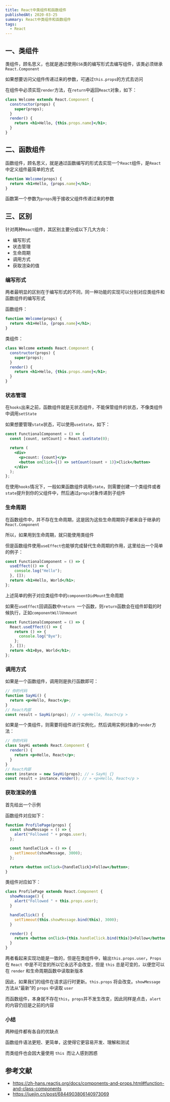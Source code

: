 ```yaml
---
title: React中类组件和函数组件
publishedAt: 2020-03-25
summary: React中类组件和函数组件
tags:
  - React
---
```


## 一、类组件

类组件，顾名思义，也就是通过使用`ES6`类的编写形式去编写组件，该类必须继承`React.Component`

如果想要访问父组件传递过来的参数，可通过`this.props`的方式去访问

在组件中必须实现`render`方法，在`return`中返回`React`对象，如下：

```jsx
class Welcome extends React.Component {
  constructor(props) {
    super(props);
  }
  render() {
    return <h1>Hello, {this.props.name}</h1>;
  }
}
```

## 二、函数组件

函数组件，顾名思义，就是通过函数编写的形式去实现一个`React`组件，是`React`中定义组件最简单的方式

```jsx
function Welcome(props) {
  return <h1>Hello, {props.name}</h1>;
}
```

函数第一个参数为`props`用于接收父组件传递过来的参数

## 三、区别

针对两种`React`组件，其区别主要分成以下几大方向：

- 编写形式
- 状态管理
- 生命周期
- 调用方式
- 获取渲染的值

### 编写形式

两者最明显的区别在于编写形式的不同，同一种功能的实现可以分别对应类组件和函数组件的编写形式

函数组件：

```jsx
function Welcome(props) {
  return <h1>Hello, {props.name}</h1>;
}
```

类组件：

```jsx
class Welcome extends React.Component {
  constructor(props) {
    super(props);
  }
  render() {
    return <h1>Hello, {this.props.name}</h1>;
  }
}
```

### 状态管理

在`hooks`出来之前，函数组件就是无状态组件，不能保管组件的状态，不像类组件中调用`setState`

如果想要管理`state`状态，可以使用`useState`，如下：

```jsx
const FunctionalComponent = () => {
  const [count, setCount] = React.useState(0);

  return (
    <div>
      <p>count: {count}</p>
      <button onClick={() => setCount(count + 1)}>Click</button>
    </div>
  );
};
```

在使用`hooks`情况下，一般如果函数组件调用`state`，则需要创建一个类组件或者`state`提升到你的父组件中，然后通过`props`对象传递到子组件

### 生命周期

在函数组件中，并不存在生命周期，这是因为这些生命周期钩子都来自于继承的`React.Component`

所以，如果用到生命周期，就只能使用类组件

但是函数组件使用`useEffect`也能够完成替代生命周期的作用，这里给出一个简单的例子：

```jsx
const FunctionalComponent = () => {
  useEffect(() => {
    console.log("Hello");
  }, []);
  return <h1>Hello, World</h1>;
};
```

上述简单的例子对应类组件中的`componentDidMount`生命周期

如果在`useEffect`回调函数中`return `一个函数，则`return`函数会在组件卸载的时候执行，正如`componentWillUnmount`

```jsx
const FunctionalComponent = () => {
  React.useEffect(() => {
    return () => {
      console.log("Bye");
    };
  }, []);
  return <h1>Bye, World</h1>;
};
```

### 调用方式

如果是一个函数组件，调用则是执行函数即可：

```jsx
// 你的代码
function SayHi() {
  return <p>Hello, React</p>;
}
// React内部
const result = SayHi(props); // » <p>Hello, React</p >
```

如果是一个类组件，则需要将组件进行实例化，然后调用实例对象的`render`方法：

```jsx
// 你的代码
class SayHi extends React.Component {
  render() {
    return <p>Hello, React</p>;
  }
}
// React内部
const instance = new SayHi(props); // » SayHi {}
const result = instance.render(); // » <p>Hello, React</p >
```

### 获取渲染的值

首先给出一个示例

函数组件对应如下：

```jsx
function ProfilePage(props) {
  const showMessage = () => {
    alert("Followed " + props.user);
  };

  const handleClick = () => {
    setTimeout(showMessage, 3000);
  };

  return <button onClick={handleClick}>Follow</button>;
}
```

类组件对应如下：

```jsx
class ProfilePage extends React.Component {
  showMessage() {
    alert("Followed " + this.props.user);
  }

  handleClick() {
    setTimeout(this.showMessage.bind(this), 3000);
  }

  render() {
    return <button onClick={this.handleClick.bind(this)}>Follow</button>;
  }
}
```

两者看起来实现功能是一致的，但是在类组件中，输出`this.props.user`，`Props `在 `React `中是不可变的所以它永远不会改变，但是 `this` 总是可变的，以便您可以在 `render` 和生命周期函数中读取新版本

因此，如果我们的组件在请求运行时更新。`this.props` 将会改变。`showMessage `方法从“最新”的 `props` 中读取 `user`

而函数组件，本身就不存在`this`，`props`并不发生改变，因此同样是点击，`alert`的内容仍旧是之前的内容

### 小结

两种组件都有各自的优缺点

函数组件语法更短、更简单，这使得它更容易开发、理解和测试

而类组件也会因大量使用 `this `而让人感到困惑

## 参考文献

- https://zh-hans.reactjs.org/docs/components-and-props.html#function-and-class-components
- https://juejin.cn/post/6844903806140973069
